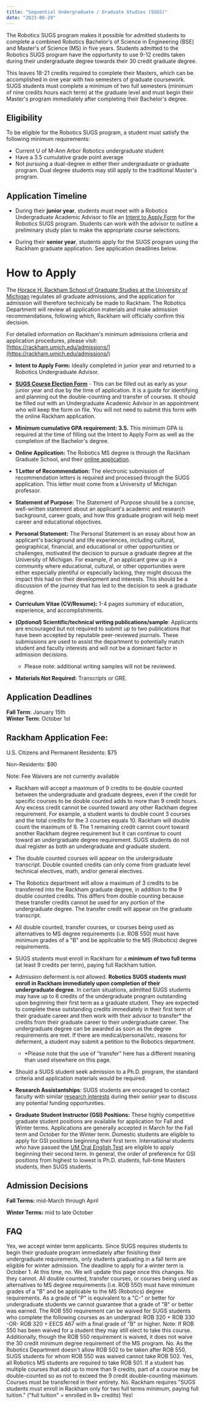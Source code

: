 ```yaml
---
title: "Sequential Undergraduate / Graduate Studies (SUGS)"
date: "2023-08-29"
---
```



The Robotics SUGS program makes it possible for admitted students to complete a combined Robotics Bachelor's of Science in Engineering (BSE) and Master's of Science (MS) in five years. Students admitted to the Robotics SUGS program have the opportunity to use 9-12 credits taken during their undergraduate degree towards their 30 credit graduate degree.

This leaves 18-21 credits required to complete their Masters, which can be accomplished in one year with two semesters of graduate coursework.  SUGS students must complete a minimum of two full semesters (minimum of nine credits hours each term) at the graduate level and must begin their Master's program immediately after completing their Bachelor's degree. 

<TwoColumn>
<div>

## Eligibility 

To be eligible for the Robotics SUGS program, a student must satisfy the following minimum requirements: 

- Current U of M-Ann Arbor Robotics undergraduate student
- Have a 3.5 cumulative grade point average
- Not pursuing a dual-degree in either their undergraduate or graduate program. Dual degree students may still apply to the traditional Master's program.

</div>
<div>

## Application Timeline

- During their **junior year**, students must meet with a Robotics Undergraduate Academic Advisor to file an [Intent to Apply Form](http://robotics.umich.edu/sugs-intent) for the Robotics SUGS program. Students can work with the advisor to outline a preliminary study plan to make the appropriate course selections. 

- During their **senior year**, students apply for the SUGS program using the Rackham graduate application. See application deadlines below.

</div>
</TwoColumn>

# How to Apply

The [Horace H. Rackham School of Graduate Studies at the University of Michigan](https://rackham.umich.edu/) regulates all  graduate admissions, and the application for admission will therefore technically be made to  Rackham. The Robotics Department will review all application materials and make admission  recommendations, following which, Rackham will officially confirm this decision. 

For detailed information on Rackham's minimum admissions criteria and application procedures, please visit: [https://rackham.umich.edu/admissions/](https://rackham.umich.edu/admissions/)  

<Accordion title="Application Requirements">

- **Intent to Apply Form:** Ideally completed in junior year and returned to a Robotics Undergraduate Advisor.  
    

- **[SUGS Course Election Form](http://www.rackham.umich.edu/downloads/oard-sugs-election-form.pdf "SUGS Course Election Form")** - This can be filled out as early as your junior year and due by the time of application. It is a guide for identifying and planning out the double-counting and transfer of courses. It should be filled out with an Undergraduate Academic Advisor in an appointment who will keep the form on file. You will not need to submit this form with the online Rackham application.

- **Minimum cumulative GPA requirement: 3.5.** This minimum GPA is required at the time of filling out the Intent to Apply Form as well as the completion of the Bachelor's degree.

- **Online Application:** The Robotics MS degree is through the Rackham Graduate School, and their [online application](https://rackham.umich.edu/admissions/).

- **1 Letter of Recommendation:** The electronic submission of recommendation letters is  required and processed through the SUGS application. This letter must come from a University of Michigan professor.

- **Statement of Purpose:** The Statement of Purpose should be a concise, well-written statement about an applicant's academic and research background, career goals, and how this graduate program will help meet career and educational objectives.

- **Personal Statement:** The Personal Statement is an essay about how an applicant's background and life experiences, including cultural, geographical, financial, and educational or other opportunities or challenges, motivated the decision to pursue a graduate degree at the University of Michigan. For example, if an applicant grew up in  a community where educational, cultural, or other opportunities were either especially  plentiful or especially lacking, they might discuss the impact this had on their development and interests. This should be a discussion of the journey that has led to  the decision to seek a graduate degree.  

- **Curriculum Vitae (CV/Resume):** 1-4 pages summary of education, experience, and accomplishments.

- **(****_Optional_****) Scientific/technical writing publications/sample**: Applicants are encouraged but not required to submit up to two publications that have been accepted by reputable peer-reviewed  journals. These submissions are used to assist the department to potentially match student and faculty interests and will not be a dominant factor in admission decisions.
    - Please note: additional writing samples will not be reviewed. 

- **Materials Not Required:** Transcripts or GRE. 

</Accordion>

##  Application Deadlines

**Fall Term**: January 15th  
**Winter Term**: October 1st

## Rackham Application Fee:

U.S. Citizens and Permanent Residents: $75

Non-Residents: $90

Note: Fee Waivers are not currently available

<Accordion title="Additional Details">

- Rackham will accept a maximum of 9 credits to be double counted between the  undergraduate and graduate degrees, even if the credit for specific courses to be double counted adds to more than 9 credit hours. Any excess credit cannot be counted toward any other Rackham degree requirement. For example, a student wants to double count 3 courses and the total credits for the 3 courses equals 10. Rackham will double count the maximum of 9. The 1 remaining credit cannot count toward another Rackham degree requirement but it can continue to count toward an undergraduate degree requirement. SUGS students do not dual register as both an undergraduate and graduate student.

- The double counted courses will appear on the undergraduate transcript. Double counted credits can only come from graduate level technical electives, math, and/or general electives.

- The Robotics department will allow a maximum of 3 credits to be transferred into the  Rackham graduate degree, in addition to the 9 double counted credits. This differs from double counting because these transfer credits cannot be used for any portion of the undergraduate degree. The transfer credit will appear on the graduate transcript.

- All double counted, transfer courses, or courses being used as alternatives to MS degree requirements (i.e. ROB 550) must have minimum grades of a "B" and be applicable to the MS (Robotics) degree requirements.  

- SUGS students must enroll in Rackham for a **minimum of two full terms** (at least 9 credits per term), paying full Rackham tuition.  

- Admission deferment is not allowed. **Robotics SUGS students must enroll in Rackham immediately upon completion of their undergraduate degree**. In certain situations, admitted SUGS students may have up to 6 credits of the undergraduate program outstanding upon beginning their first term as a graduate student. They are expected to complete these outstanding credits immediately in their first term of their graduate career and then work with their advisor to transfer* the credits from their graduate career to their undergraduate career. The undergraduate degree can be awarded as soon as the degree requirements are met. If there are medical/personal/etc. reasons for deferment, a student may submit a petition to the Robotics department.
    - *Please note that the use of "transfer" here has a different meaning than used elsewhere on this page. 

- Should a SUGS student seek admission to a Ph.D. program, the standard criteria and application materials would be required.

</Accordion>

<Accordion title="Financial Assistance">

- **Research Assistantships**: SUGS students are encouraged to contact faculty with similar [research interests](https://robotics.umich.edu/research/focus-areas/) during their senior year to discuss any potential funding opportunities. 

- **Graduate Student Instructor (GSI) Positions:** These highly competitive graduate student positions are available for application for Fall and Winter terms. Applications are generally accepted in March for the Fall term and October for the Winter term. Domestic students are eligible to apply for GSI positions beginning their first term. International students who have passed the [UM Oral English Test](https://michiganassessment.org/michigan-tests/gsi-oet/) are eligible to apply beginning their second term. In general, the order of preference for GSI positions from highest to lowest is Ph.D. students, full-time Masters students, then SUGS students.

</Accordion>

##  Admission Decisions

**Fall Terms:** mid-March through April

**Winter Terms:** mid to late October

## FAQ

<Accordion title="Can I apply to start SUGS Winter term if I'm graduating in a fall term?">
Yes, we accept winter term applicants. Since SUGS requires students to begin their graduate program immediately after finishing their undergraduate requirements, only students graduating in a fall term are eligible for winter admission. The deadline to apply for a winter term is October 1.
</Accordion>

<Accordion title="Are non-ROB students able to apply to the ROB SUGS program?">
At this time, no. We will update this page once this changes.
</Accordion>

<Accordion title="Can courses taken 'P/F' be double-counted or transferred?">
No they cannot. All double counted, transfer courses, or courses being used as alternatives to MS degree requirements (i.e. ROB 550) must have minimum grades of a "B" and be applicable to the MS (Robotics) degree requirements. As a grade of "P" is equivalent to a "C-" or better for undergraduate students we cannot guarantee that a grade of "B" or better was earned.
</Accordion>

<Accordion title="Am I required to take ROB 550?">
The ROB 550 requirement can be waived for SUGS students who complete the following courses as an undergrad: ROB 320 + ROB 330 -OR- ROB 320 + EECS 467 with a final grade of "B" or higher. Note: If ROB 550 has been waived for a student they may still elect to take this course. Additionally, though the ROB 550 requirement is waived, it does not waive the 30 credit minimum degree requirement of the MS program.
</Accordion>

<Accordion title="ROB 550 was waived for me. May I still take ROB 502?">
No. As the Robotics Department doesn't allow ROB 502 to be taken after ROB 550, SUGS students for whom ROB 550 was waived cannot take ROB 502.
</Accordion>

<Accordion title="I have taken several MATH courses. Am I still required to take ROB 501?">
Yes, all Robotics MS students are required to take ROB 501.
</Accordion>

<Accordion title="Can I double-count and/or transfer only part of a course?">
If a student has multiple courses that add up to more than 9 credits, part of a course may be double-counted so as not to exceed the 9 credit double-counting maximum. Courses must be transferred in their entirety.
</Accordion>

<Accordion title="Can I complete the SUGS program part-time?">
No. Rackham requires "SUGS students must enroll in Rackham only for two full terms minimum, paying full tuition." ("full tuition" = enrolled in 9+ credits)
</Accordion>

<Accordion title="Can I double count a course towards the MS requirements that I'm already double counting towards a BSE elective and a minor requirement?">
Yes!
</Accordion>
